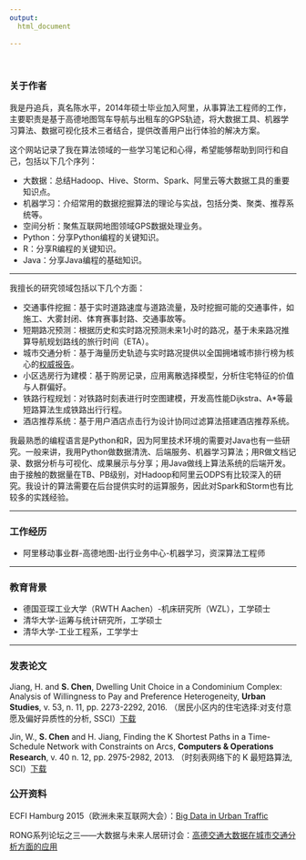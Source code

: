 ```yaml
---
output:
  html_document
   
---
```

<br>

### 关于作者

我是丹追兵，真名陈水平，2014年硕士毕业加入阿里，从事算法工程师的工作，主要职责是基于高德地图驾车导航与出租车的GPS轨迹，将大数据工具、机器学习算法、数据可视化技术三者结合，提供改善用户出行体验的解决方案。

这个网站记录了我在算法领域的一些学习笔记和心得，希望能够帮助到同行和自己，包括以下几个序列：

+ 大数据：总结Hadoop、Hive、Storm、Spark、阿里云等大数据工具的重要知识点。
+ 机器学习：介绍常用的数据挖掘算法的理论与实战，包括分类、聚类、推荐系统等。
+ 空间分析：聚焦互联网地图领域GPS数据处理业务。
+ Python：分享Python编程的关键知识。
+ R：分享R编程的关键知识。
+ Java：分享Java编程的基础知识。

<hr>

我擅长的研究领域包括以下几个方面：

+ 交通事件挖掘：基于实时道路速度与道路流量，及时挖掘可能的交通事件，如施工、大雾封闭、体育赛事封路、交通事故等。
+ 短期路况预测：根据历史和实时路况预测未来1小时的路况，基于未来路况推算导航规划路线的旅行时间（ETA）。
+ 城市交通分析：基于海量历史轨迹与实时路况提供以全国拥堵城市排行榜为核心的[权威报告](http://report.amap.com)。
+ 小区选房行为建模：基于购房记录，应用离散选择模型，分析住宅特征的价值与人群偏好。
+ 铁路行程规划：对铁路时刻表进行时空图建模，开发高性能Dijkstra、A*等最短路算法生成铁路出行行程。
+ 酒店推荐系统：基于用户酒店点击行为设计协同过滤算法搭建酒店推荐系统。

我最熟悉的编程语言是Python和R，因为阿里技术环境的需要对Java也有一些研究。一般来讲，我用Python做数据清洗、后端服务、机器学习算法；用R做文档记录、数据分析与可视化、成果展示与分享；用Java做线上算法系统的后端开发。由于接触的数据量在TB、PB级别，对Hadoop和阿里云ODPS有比较深入的研究。我设计的算法需要在后台提供实时的运算服务，因此对Spark和Storm也有比较多的实践经验。

<hr>

### 工作经历
+  阿里移动事业群-高德地图-出行业务中心-机器学习，资深算法工程师

<hr>

### 教育背景
+ 德国亚琛工业大学（RWTH Aachen）-机床研究所（WZL），工学硕士
+ 清华大学-运筹与统计研究所，工学硕士
+ 清华大学-工业工程系，工学学士

<hr>

### 发表论文

Jiang, H. and **S. Chen**, Dwelling Unit Choice in a Condominium Complex: Analysis of Willingness to Pay and Preference Heterogeneity, **Urban Studies**, v. 53, n. 11, pp. 2273-2292, 2016. （居民小区内的住宅选择:对支付意愿及偏好异质性的分析, SSCI）[下载](files/paper_dwelling_urban_studies.pdf)

Jin, W., **S. Chen** and H. Jiang, Finding the K Shortest Paths in a Time-Schedule Network with Constraints on Arcs, **Computers & Operations Research**, v. 40 n. 12, pp. 2975-2982, 2013. （时刻表网络下的 K 最短路算法, SCI）[下载](files/paper_kpath_computer_operation_research.pdf)

### 公开资料

ECFI Hamburg 2015（欧洲未来互联网大会）：[Big Data in Urban Traffic](http://euchina-ict.eu/choice-workshop-exploring-fiware-opportunities-towards-china-hamburg-november-6-2015/)

RONG系列论坛之三——大数据与未来人居研讨会：[高德交通大数据在城市交通分析方面的应用](http://www.360doc.com/content/15/0608/15/20625606_476568022.shtml)


